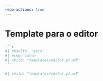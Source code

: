 ```yaml
---
repo-actions: true
---
```


# Template para o editor {#editortemplate}

::: {.content-hidden when-format="pdf"}

````markdown
```r
#| results: 'asis'
#| echo: false
#| child: "templates/editor.pt.md"
```
````

:::

::: {.content-visible when-format="pdf"}

```r
#| child: "templates/editor.pt.md"

```

:::


